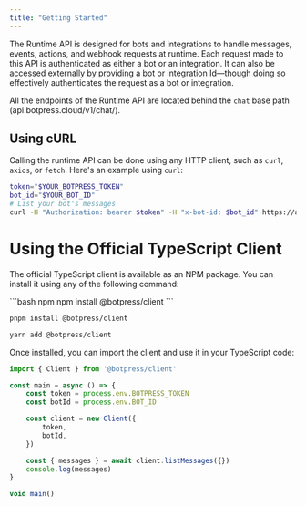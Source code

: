 ```yaml
---
title: "Getting Started"
---
```


The Runtime API is designed for bots and integrations to handle messages, events, actions, and webhook requests at runtime. Each request made to this API is authenticated as either a bot or an integration. It can also be accessed externally by providing a bot or integration Id—though doing so effectively authenticates the request as a bot or integration.

All the endpoints of the Runtime API are located behind the `chat` base path (api.botpress.cloud/v1/chat/).

## Using cURL

Calling the runtime API can be done using any HTTP client, such as `curl`, `axios`, or `fetch`. Here's an example using `curl`:

```bash
token="$YOUR_BOTPRESS_TOKEN"
bot_id="$YOUR_BOT_ID"
# List your bot's messages
curl -H "Authorization: bearer $token" -H "x-bot-id: $bot_id" https://api.botpress.cloud/v1/chat/messages
```

# Using the Official TypeScript Client

The official TypeScript client is available as an NPM package. You can install it using any of the following command:

<CodeGroup>
```bash npm
npm install @botpress/client
```

```bash pnpm
pnpm install @botpress/client
```

```bash yarn
yarn add @botpress/client
```
</CodeGroup>

Once installed, you can import the client and use it in your TypeScript code:

```ts
import { Client } from '@botpress/client'

const main = async () => {
    const token = process.env.BOTPRESS_TOKEN
    const botId = process.env.BOT_ID

    const client = new Client({
        token,
        botId,
    })

    const { messages } = await client.listMessages({})
    console.log(messages)
}

void main()
```
